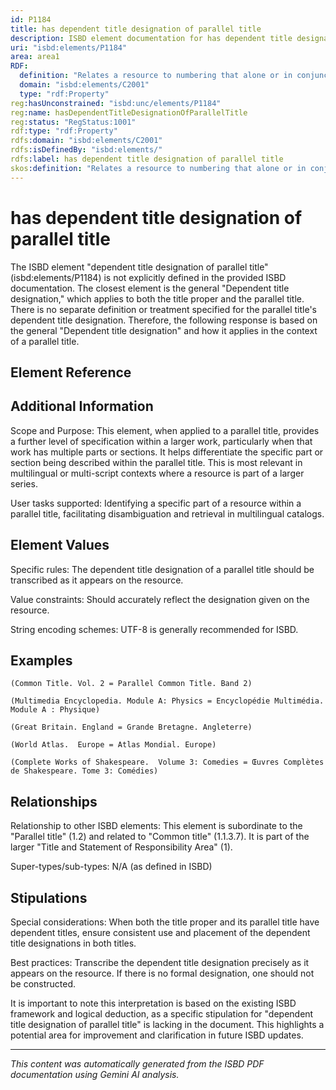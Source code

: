 ```yaml
---
id: P1184
title: has dependent title designation of parallel title
description: ISBD element documentation for has dependent title designation of parallel title
uri: "isbd:elements/P1184"
area: area1
RDF:
  definition: "Relates a resource to numbering that alone or in conjunction with a dependent title serves to distinguish it from one or more related resources having a common title, presented on the preferred source of information for the resource as an equivalent in another language or script."
  domain: "isbd:elements/C2001"
  type: "rdf:Property"
reg:hasUnconstrained: "isbd:unc/elements/P1184"
reg:name: hasDependentTitleDesignationOfParallelTitle
reg:status: "RegStatus:1001"
rdf:type: "rdf:Property"
rdfs:domain: "isbd:elements/C2001"
rdfs:isDefinedBy: "isbd:elements/"
rdfs:label: has dependent title designation of parallel title
skos:definition: "Relates a resource to numbering that alone or in conjunction with a dependent title serves to distinguish it from one or more related resources having a common title, presented on the preferred source of information for the resource as an equivalent in another language or script."
---
```

# has dependent title designation of parallel title

The ISBD element "dependent title designation of parallel title" (isbd:elements/P1184) is not explicitly defined in the provided ISBD documentation.  The closest element is the general "Dependent title designation," which applies to both the title proper and the parallel title. There is no separate definition or treatment specified for the parallel title's dependent title designation. Therefore, the following response is based on the general "Dependent title designation" and how it applies in the context of a parallel title.

## Element Reference


<ElementReference frontMatter={frontMatter} />

## Additional Information

Scope and Purpose:  This element, when applied to a parallel title, provides a further level of specification within a larger work, particularly when that work has multiple parts or sections. It helps differentiate the specific part or section being described within the parallel title. This is most relevant in multilingual or multi-script contexts where a resource is part of a larger series.

User tasks supported: Identifying a specific part of a resource within a parallel title, facilitating disambiguation and retrieval in multilingual catalogs.

## Element Values

Specific rules: The dependent title designation of a parallel title should be transcribed as it appears on the resource.

Value constraints: Should accurately reflect the designation given on the resource.

String encoding schemes:  UTF-8 is generally recommended for ISBD.


## Examples

```
(Common Title. Vol. 2 = Parallel Common Title. Band 2)
```

```
(Multimedia Encyclopedia. Module A: Physics = Encyclopédie Multimédia. Module A : Physique)
```

```
(Great Britain. England = Grande Bretagne. Angleterre)
```

```
(World Atlas.  Europe = Atlas Mondial. Europe)
```
```
(Complete Works of Shakespeare.  Volume 3: Comedies = Œuvres Complètes de Shakespeare. Tome 3: Comédies)

```



## Relationships

Relationship to other ISBD elements:  This element is subordinate to the "Parallel title" (1.2) and related to "Common title" (1.1.3.7).  It is part of the larger "Title and Statement of Responsibility Area" (1).

Super-types/sub-types: N/A (as defined in ISBD)


## Stipulations

Special considerations: When both the title proper and its parallel title have dependent titles, ensure consistent use and placement of the dependent title designations in both titles.

Best practices: Transcribe the dependent title designation precisely as it appears on the resource. If there is no formal designation, one should not be constructed.


It is important to note this interpretation is based on the existing ISBD framework and logical deduction, as a specific stipulation for "dependent title designation of parallel title" is lacking in the document. This highlights a potential area for improvement and clarification in future ISBD updates.


---

*This content was automatically generated from the ISBD PDF documentation using Gemini AI analysis.*
